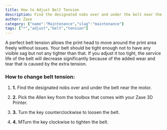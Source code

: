```yaml
---
title: How to Adjust Belt Tension
description: Find the designated nobs over and under the belt near the motor.
author: Zaxe
category: {"name":"Maintenance","slug":"maintenance"}
tags: ["*","adjust","belt","tension"]
---
```


<Aligned>
<ColumnImage image={{imageURL:"posts/basic-maintenance-zaxe-z3/img/zaxe-z3-adjusting-belt-tension.webp",imageALT:"How to Adjust Belt Tension"}}>
A perfect belt tension allows the print head to move around the print area freely without issues. Your belt should be tight enough not to have any visible sag but not any tighter than that. If you adjust it too tight, the service life of the belt will decrease significantly because of the added wear and tear that is caused by the extra tension.
</ColumnImage>
<br/>

<h3>How to change belt tension:</h3>

1. <strong className="list-number">1.</strong> Find the designated nobs over and under the belt near the motor.

2. <strong className="list-number">2.</strong> Pick the Allen key from the toolbox that comes with your Zaxe 3D Printer.

3. <strong className="list-number">3.</strong> Turn the key counterclockwise to loosen the belt.

4. <strong className="list-number">4.</strong> MTurn the key clockwise to tighten the belt.
</Aligned>
